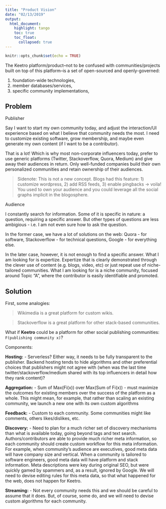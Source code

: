 ```yaml
---
title: "Product Vision"
date: "02/13/2019"
output:
  html_document:
    highlight: tango
    toc: true
    toc_float:
      collapsed: true
---
```


```r
knitr::opts_chunk$set(echo = TRUE)
```
The Keetro platform/product--not to be confused with communities/projects built on top of this platform--is a set of open-sourced and openly-governed:

1) foundation-wide technologies, 
2) member databases/services, 
3) specific community implementations,

## Problem

Publisher

Say I want to start my own community today, and adjust the interaction/UI experience based on what I believe that community needs the most. I need to customize existing software, grow membership, and maybe even generate my own content (if I want to be a contributor).

That is a lot! Which is why most non-corporate influencers today, prefer to use generic platforms (Twitter, Stackoverflow, Quora, Medium) and give away their audiences in return. Only well-funded companies build their own personalized communities and retain ownership of their audiences.

> Sidenote: This is not a new concept. Blogs had this feature: 1) customize wordpress, 2) add RSS feeds, 3) enable pingbacks -> voila! You used to own your audience and you could leverage all the social graphs implicit in the blogosphere.

Audience

I constantly search for information. Some of it is specific in nature: a question, requiring a specific answer. But other types of questions are less ambigious - i.e. I am not even sure how to ask the question. 

In the former case, we have a lot of solutions on the web: Quora - for software, Stackoverflow - for technical questions, Google - for everything else.

In the later case, however, it is not enough to find a specific answer. What I am looking for is expertize. Expertize that is clearly demonstrated through the clever use of content (e.g. blogs, video, etc) or just repeat use of niche-tailored communities. What I am looking for is a niche community, focused around Topic "A", where the contributor is easily identifiable and promoted.

## Solution

First, some analogies:

> Wikimedia is a great platform for custom wikis.

> Stackoverflow is a great platform for other stack-based communities. 

What if **Keetro** could be a platform for other social publishing communities: ```F(publishing community x)```?

Components:

**Hosting:** - Serverless? Either way, it needs to be fully transparent to the publisher. Backend hosting tends to hide algorithms and other preferential choices that publishers might not agree with (when was the last time twitter/stackoverflow/medium shared with its top influencers in detail how they rank content)?

**Aggregation:** - Sum of Max(Fi(x)) over Max(Sum of Fi(x)) - must maximize the outcomes for existing members over the success of the platform as a whole. This might mean, for example, that rather than scaling an existing community, we launch a new one with its own custom algorithms

**Feedback:** - Custom to each community. Some communities might like comments, others likes/dislikes, etc.

**Discovery:** - Need to plan for a much richer set of discovery mechanisms than what is available today, going beyond tags and text search. Authors/contributors are able to provide much richer meta information, so each community should create custom workflow for this meta information. For example, when community's audience are executives, good meta data will have company size and vertical. When a community is tailored to software engineers, good meta data will have platform and stack information. Meta descriptions were key during original SEO, but were quickly gamed by spammers and, as a result, ignored by Google. We will need to devise editing rules for this meta data, so that what happened for the web, does not happen for Keetro.

**Streaming:** - Not every community needs this and we should be careful to assume that it does. But, of course, some do, and we will need to devise custom algorithms for each community.